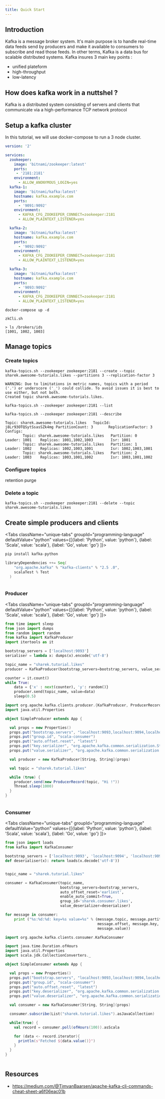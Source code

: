 ```yaml
---
title: Quick Start
---
```


## Introduction
Kafka is a message broker system. It's main purpose is to handle real-time data feeds send by producers and make it available to consumers to subscribe and read those feeds.
In other terms, Kafka is a data bus for scalable distributed systems.
Kafka insures 3 main key points : 
- unified plateform
- high-throughput
- low-latency


## How does kafka work in a nuttshel ?
Kafka is a distributed system consisting of servers and clients that communicate via a high-performance TCP network protocol

## Setup a kafka cluster
In this tutorial, we will use docker-compose to run a 3 node cluster.

```yaml
version: '2'

services:
  zookeeper:
    image: 'bitnami/zookeeper:latest'
    ports:
     - '2181:2181'
    environment:
      - ALLOW_ANONYMOUS_LOGIN=yes
  kafka-1:
    image: 'bitnami/kafka:latest'
    hostname: kafka.example.com
    ports:
      - '9091:9092'
    environment:
      - KAFKA_CFG_ZOOKEEPER_CONNECT=zookeeper:2181
      - ALLOW_PLAINTEXT_LISTENER=yes

  kafka-2:
    image: 'bitnami/kafka:latest'
    hostname: kafka.example.com
    ports:
      - '9092:9092'
    environment:
      - KAFKA_CFG_ZOOKEEPER_CONNECT=zookeeper:2181
      - ALLOW_PLAINTEXT_LISTENER=yes

  kafka-3:
    image: 'bitnami/kafka:latest'
    hostname: kafka.example.com
    ports:
      - '9093:9092'
    environment:
      - KAFKA_CFG_ZOOKEEPER_CONNECT=zookeeper:2181
      - ALLOW_PLAINTEXT_LISTENER=yes
```


```shell
docker-compose up -d
```

```shell
zkCli.sh

> ls /brokers/ids
[1001, 1002, 1003]
```


## Manage topics

### Create topics

```shell title="Create a topic"
kafka-topics.sh --zookeeper zookeeper:2181 --create --topic sharek.awesome-tutorials.likes --partitions 3 --replication-factor 3
```

```text
WARNING: Due to limitations in metric names, topics with a period ('.') or underscore ('_') could collide. To avoid issues it is best to use either, but not both.
Created topic sharek.awesome-tutorials.likes.
```

```shell title="List topics"
kafka-topics.sh --zookeeper zookeeper:2181 --list
```


```shell title="List topics"
kafka-topics.sh --zookeeper zookeeper:2181 --describe
```

```text
Topic: sharek.awesome-tutorials.likes   TopicId: j8Lr93OTQSytSsasSZk4mg PartitionCount: 3       ReplicationFactor: 3    Configs: 
        Topic: sharek.awesome-tutorials.likes   Partition: 0    Leader: 1001    Replicas: 1001,1002,1003        Isr: 1001
        Topic: sharek.awesome-tutorials.likes   Partition: 1    Leader: 1002    Replicas: 1002,1003,1001        Isr: 1002,1003,1001
        Topic: sharek.awesome-tutorials.likes   Partition: 2    Leader: 1003    Replicas: 1003,1001,1002        Isr: 1003,1001,1002
```


### Configure topics
retention
purge 


### Delete a topic

```shell
kafka-topics.sh --zookeeper zookeeper:2181 --delete --topic sharek.awesome-tutorials.likes
```



## Create simple producers and clients

<Tabs className="unique-tabs" groupId="programming-language"  defaultValue="python" values={[{label: 'Python', value: 'python'}, {label: 'Scala', value: 'scala'}, {label: 'Go', value: 'go'} ]}>
<TabItem value="python">

```py
pip install kafka-python
```
</TabItem>
<TabItem value="scala">

```scala
libraryDependencies ++= Seq(
    "org.apache.kafka" % "kafka-clients" % "2.5 .0",
    scalaTest % Test
  )
```
</TabItem>
<TabItem value="go">

```go

```
</TabItem>
</Tabs>


### Producer

<Tabs className="unique-tabs" groupId="programming-language"  defaultValue="python" values={[{label: 'Python', value: 'python'}, {label: 'Scala', value: 'scala'}, {label: 'Go', value: 'go'} ]}>
<TabItem value="python">

```py
from time import sleep
from json import dumps
from random import random
from kafka import KafkaProducer
import itertools as it

bootstrap_servers = ['localhost:9093']
serialiser = lambda x: dumps(x).encode('utf-8')

topic_name = "sharek.tutorial.likes"
producer = KafkaProducer(bootstrap_servers=bootstrap_servers, value_serializer=serialiser)

counter = it.count()
while True:
    data = {'x' : next(counter), 'y': random()}
    producer.send(topic_name, value=data)
    sleep(0.5)
```
</TabItem>
<TabItem value="scala">

```scala
import org.apache.kafka.clients.producer.{KafkaProducer, ProducerRecord}
import java.util.Properties

object SimpleProducer extends App {

  val props = new Properties()
  props.put("bootstrap.servers", "localhost:9093,localhost:9094,localhost:9095")
  props.put("group.id", "scala-consumer")
  props.put("auto.offset.reset", "latest")
  props.put("key.serializer", "org.apache.kafka.common.serialization.StringSerializer")
  props.put("value.serializer", "org.apache.kafka.common.serialization.StringSerializer")

  val producer = new KafkaProducer[String, String](props)

  val topic = "sharek.tutorial.likes"

  while (true) {
    producer.send(new ProducerRecord(topic, "Hi !"))
    Thread.sleep(1000)
  }
}
```
</TabItem>
<TabItem value="go">

```go

```
</TabItem>
</Tabs>

### Consumer
<Tabs className="unique-tabs" groupId="programming-language"  defaultValue="python" values={[{label: 'Python', value: 'python'}, {label: 'Scala', value: 'scala'}, {label: 'Go', value: 'go'} ]}>
<TabItem value="python">

```py
from json import loads
from kafka import KafkaConsumer

bootstrap_servers = ['localhost:9093', 'localhost:9094', 'localhost:9095']
def deserialiser(x): return loads(x.decode('utf-8'))


topic_name = "sharek.tutorial.likes"

consumer = KafkaConsumer(topic_name,
                         bootstrap_servers=bootstrap_servers,
                         auto_offset_reset='earliest', 
                         enable_auto_commit=True, 
                         group_id='sharek.consumer.likes', 
                         value_deserializer=deserialiser)

for message in consumer:
    print ("%s:%d:%d: key=%s value=%s" % (message.topic, message.partition,
                                          message.offset, message.key,
                                          message.value))
```
</TabItem>
<TabItem value="scala">

```scala
import org.apache.kafka.clients.consumer.KafkaConsumer

import java.time.Duration.ofHours
import java.util.Properties
import scala.jdk.CollectionConverters._

object SimpleConsumer extends App {

  val props = new Properties()
  props.put("bootstrap.servers", "localhost:9093,localhost:9094,localhost:9095")
  props.put("group.id", "scala-consumer")
  props.put("auto.offset.reset", "latest")
  props.put("key.deserializer", "org.apache.kafka.common.serialization.StringDeserializer")
  props.put("value.deserializer", "org.apache.kafka.common.serialization.StringDeserializer")

  val consumer = new KafkaConsumer[String, String](props)

  consumer.subscribe(List("sharek.tutorial.likes").asJavaCollection)

  while(true) {
    val record = consumer.poll(ofHours(100)).asScala

    for (data <- record.iterator){
      println(s"Fetched ${data.value()}")
    }
  }
}
```
</TabItem>
<TabItem value="go">

```go

```
</TabItem>
</Tabs>


## Resources
- https://medium.com/@TimvanBaarsen/apache-kafka-cli-commands-cheat-sheet-a6f06eac01b
